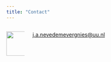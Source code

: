 ```yaml
---
title: "Contact"
---
```


:::: {.columns}

::: {.column width=10%}

<img src="img/email.png" width="64" />

:::

::: {.column width=90%}

[j.a.nevedemevergnies@uu.nl](mailto:j.a.nevedemevergnies@uu.nl)

:::

::::